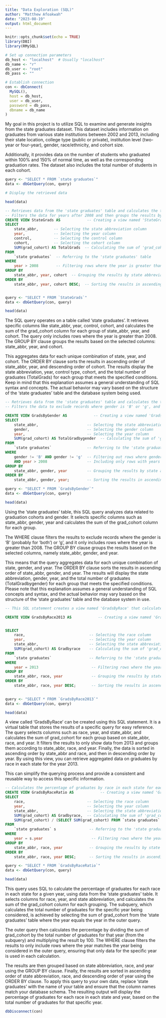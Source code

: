 ```yaml
---
title: "Data Exploration (SQL)"
author: "Matthew Afoakwah"
date: "2023-08-19"
output: html_document
---
```


```r
knitr::opts_chunk$set(echo = TRUE)
library(DBI)
library(RMySQL)

# Set up connection parameters
db_host <- "localhost"  # Usually "localhost"
db_name <- "r"
db_user <- "root"
db_pass <- ""

# Establish connection
con <- dbConnect(
  MySQL(),
  host = db_host,
  user = db_user,
  password = db_pass,
  dbname = db_name
)
```



My goal in this project is to utilize SQL to examine and generate insights from the state graduates dataset. This dataset includes information on graduates from various state institutions between 2002 and 2013, including their state location, college type (public or private), institution level (two-year or four-year), gender, race/ethnicity, and cohort size.

Additionally, it provides data on the number of students who graduated within 100% and 150% of normal time, as well as the corresponding graduation rates. The dataset also includes the total number of students in each cohort.
```r
query <- "SELECT * FROM `state graduates`"
data <- dbGetQuery(con, query)

# Display the retrieved data

head(data)

```




```sql
-- Retrieves data from the 'state graduates' table and calculates the total number of graduates for each state, year, and cohort.
-- Filters the data for years after 2008 and then groups the results by state abbreviation, year, and cohort. The results are sorted in ascending order of state abbreviation, year, and descending order of cohort.
CREATE VIEW StateGrads AS            -- Creating a view named 'StateGrads'
SELECT 
    state_abbr,       -- Selecting the state abbreviation column
    year,             -- Selecting the year column
    control,          -- Selecting the control column
    cohort,           -- Selecting the cohort column
    SUM(grad_cohort) AS TotalGrads  -- Calculating the sum of 'grad_cohort' column and aliasing it as 'TotalGrads'
FROM 
    `state graduates`  -- Referring to the 'state graduates' table
WHERE 
    year > 2008        -- Filtering rows where the year is greater than 2008
GROUP BY 
    state_abbr, year, cohort  -- Grouping the results by state abbreviation, year, and cohort
ORDER BY 
    state_abbr, year, cohort DESC;  -- Sorting the results in ascending order of state abbreviation, year, and descending order of cohort



```
```r
query <- "SELECT * FROM `StateGrads`"
data <- dbGetQuery(con, query)

head(data)
```

The SQL query operates on a table called 'state graduates'. It retrieves specific columns like state_abbr, year, control, cohort, and calculates the sum of the grad_cohort 
column for each group of state_abbr, year, and cohort. The query only includes rows where the year is greater than 2008. The GROUP BY clause groups the results based on the 
selected columns: state_abbr, year, and cohort. 

This aggregates data for each unique combination of state, year, and cohort. 
The ORDER BY clause sorts the results in ascending order of state_abbr, year, and descending order of cohort. The results display the state abbreviation, year, control type, cohort, 
and the total number of graduates (TotalGrads) for each group that meets the specified conditions. Keep in mind that this explanation assumes a general understanding of SQL syntax and concepts. 
The actual behavior may vary based on the structure of the 'state graduates' table and the database system being used.


```sql

-- Retrieves data from the 'state graduates' table and calculates the total number of graduates by gender for each state, year, and gender category.
-- Filters the data to exclude records where gender is 'B' or 'g', and includes only years after 2008.

CREATE VIEW GradsByGender AS            -- Creating a view named 'GradsByGender'
SELECT 
    state_abbr,                      -- Selecting the state abbreviation column
    gender,                          -- Selecting the gender column
    year,                            -- Selecting the year column
    SUM(grad_cohort) AS TotalGradbygender  -- Calculating the sum of 'grad_cohort' column and aliasing it as 'TotalGradbygender'
FROM 
    `state graduates`                -- Referring to the 'state graduates' table
WHERE 
    gender != 'B' AND gender != 'g'  -- Filtering out rows where gender is 'B' or 'g'
    AND year > 2008                  -- Including only rows with years greater than 2008
GROUP BY 
    state_abbr, gender, year         -- Grouping the results by state abbreviation, gender, and year
ORDER BY 
    state_abbr, gender, year;        -- Sorting the results in ascending order of state abbreviation, gender, and year


```
```r
query <- "SELECT * FROM `GradsByGender`"
data <- dbGetQuery(con, query)

head(data)
```

Using the 'state graduates' table, this SQL query analyzes data related to graduation cohorts and gender. It selects 
specific columns such as state_abbr, gender, year and calculates the sum of the grad_cohort column for each group. 

The WHERE clause filters the results to exclude records where the gender is 'B' (probably for 'both') or 'g', and it only 
includes rows where the year is greater than 2008. The GROUP BY clause groups the results based on the selected columns, 
namely state_abbr, gender, and year. 

This means that the query aggregates data for each unique combination of state, gender, and year. The ORDER BY clause sorts 
the results in ascending order of state_abbr, gender, and year. The results will display the state abbreviation, gender, year, 
and the total number of graduates (TotalGradbygender) for each group that meets the specified conditions. Please note that this 
explanation assumes a general understanding of SQL concepts and syntax, and the actual behavior may vary based on the structure 
of the 'state graduates' table and the database system in use.

```sql
-- This SQL statement creates a view named 'GradsByRace' that calculates the total number of graduates by race in each state for the year 2013.

CREATE VIEW GradsByRace2013 AS            -- Creating a view named 'GradsByRace'


SELECT 
    race,                             -- Selecting the race column
    year,                             -- Selecting the year column
    state_abbr,                       -- Selecting the state abbreviation column
    SUM(grad_cohort) AS Gradbyrace    -- Calculating the sum of 'grad_cohort' column and aliasing it as 'Gradbyrace'
FROM 
    `state graduates`                 -- Referring to the 'state graduates' table
WHERE 
    year = 2013                        -- Filtering rows where the year is 2013
GROUP BY 
    state_abbr, race, year             -- Grouping the results by state abbreviation, race, and year
ORDER BY 
    state_abbr, race, year DESC;       -- Sorting the results in ascending order of state abbreviation, race, and descending order of year
    


```
```r
query <- "SELECT * FROM `GradsByRace2013`"
data <- dbGetQuery(con, query)

head(data)
```
A view called 'GradsByRace' can be created using this SQL statement. It is a virtual table that stores the results of a specific query for easy reference. 
The query selects columns such as race, year, and state_abbr, and calculates the sum of grad_cohort for each group based on state_abbr, race, and year. 
It filters the results to only show data from 2013 and groups them according to state_abbr, race, and year. Finally, the data is sorted in ascending 
order by state_abbr and race, and then in descending order by year. By using this view, you can retrieve aggregated data on graduates by race in each state for the year 2013. 

This can simplify the querying process and provide a consistent and reusable way to access this specific information.

```sql
-- Calculates the percentage of graduates by race in each state for each year.
CREATE VIEW GradsByRaceRatio AS            -- Creating a view named 'GradsByRaceRatio'
SELECT 
    race,                            -- Selecting the race column
    year,                            -- Selecting the year column
    state_abbr,                      -- Selecting the state abbreviation column
    SUM(grad_cohort) AS Gradbyrace,  -- Calculating the sum of 'grad_cohort' column and aliasing it as 'Gradbyrace'
    SUM(grad_cohort) / (SELECT SUM(grad_cohort) FROM `state graduates` WHERE year = s.year) * 100 AS Percentage  -- Calculating the percentage of graduates for each race in each state and year
FROM 
    `state graduates` s               -- Referring to the 'state graduates' table and aliasing it as 's'
WHERE 
    year = s.year                      -- Filtering rows where the year matches the year being considered in the outer query
GROUP BY 
    state_abbr, race, year            -- Grouping the results by state abbreviation, race, and year
ORDER BY 
    state_abbr, race, year DESC;      -- Sorting the results in ascending order of state abbreviation, race, and descending order of year


```
```r
query <- "SELECT * FROM `GradsByRaceRatio`"
data <- dbGetQuery(con, query)

head(data)
```

This query uses SQL to calculate the percentage of graduates for each race in each state for a given year, using data from the 'state graduates' table. 
It selects columns for race, year, and state abbreviation, and calculates the sum of the grad_cohort column for each grouping. The subquery, which calculates 
the total number of graduates for the specific year being considered, is achieved by selecting the sum of grad_cohort from the 'state graduates' table where the 
year equals the year in the outer query. 

The outer query then calculates the percentage by dividing the sum of grad_cohort by the total number of graduates for that year (from the subquery) and multiplying the result by 100. The WHERE clause filters the results to only include rows where the year matches the year being considered in the outer query, ensuring that only data for the specific year is used in each calculation. 

The results are then grouped based on state abbreviation, race, and year using the GROUP BY clause. Finally, the results are sorted in ascending order of state abbreviation, race, and descending order of year using the ORDER BY clause. To apply this query to your own data, replace 'state graduates' with the name of your table and ensure that the column names match your database schema. The resulting output will display the percentage of graduates for each race in each state and year, based on the total number of graduates for that specific year.




```r
dbDisconnect(con)
```

